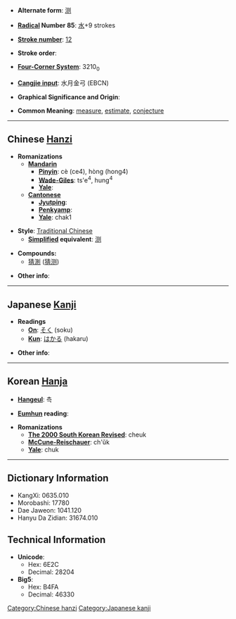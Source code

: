 * '''Alternate form''': [[测]]

* '''[[Wiktionary:Chinese radical index| Radical]] Number 85''': [[Wiktionary:Chinese radical index 水|水]]+9 strokes

* '''[[Wiktionary:Chinese total strokes index|Stroke number]]''': [[Wiktionary:Chinese total strokes index 12|12]]

* '''Stroke order''': 

* '''[[Wiktionary:Chinese four corner index|Four-Corner System]]''': 3210<sub>0</sub>

* '''[[Wiktionary:Chinese Cangjie index|Cangjie input]]''': 水月金弓 (EBCN)

* '''Graphical Significance and Origin''': 

* '''Common Meaning''': [[measure]], [[estimate]], [[conjecture]]

----

== Chinese [[Hanzi]] ==

* '''Romanizations'''
** '''[[Mandarin]]'''
*** '''[[Pinyin]]''': cè (ce4), hòng (hong4)
*** '''[[Wade-Giles]]''': ts'e<sup>4</sup>, hung<sup>4</sup>
*** '''[[Yale]]''': 
** '''[[Cantonese]]'''
*** '''[[Jyutping]]''':
*** '''[[Penkyamp]]''': 
*** '''[[Yale]]''': chak1

* '''Style''': [[Traditional Chinese]] 
** '''[[Simplified Chinese|Simplified]] equivalent''': [[测]]

* '''Compounds:'''
**[[猜測]] ([[猜测]])

* '''Other info''': 

----

== Japanese [[Kanji]] ==

* '''Readings'''
** '''[[On]]''': [[そく]] (soku)
** '''[[Kun]]''': [[はかる]] (hakaru)

* '''Other info''':  

----

== Korean [[Hanja]] ==

* '''[[Hangeul]]''': 측

* '''[[Eumhun]] reading''': 

* '''Romanizations'''
** '''[[The 2000 South Korean Revised Romanization|The 2000 South Korean Revised]]''': cheuk
** '''[[McCune-Reischauer]]''': ch'ŭk
** '''[[Yale]]''': chuk

----

== Dictionary Information ==

* KangXi: 0635.010
* Morobashi: 17780
* Dae Jaweon: 1041.120
* Hanyu Da Zidian: 31674.010

== Technical Information ==

* '''Unicode''':
** Hex: 6E2C
** Decimal: 28204
* '''Big5''':
** Hex: B4FA
** Decimal: 46330

[[Category:Chinese hanzi]]
[[Category:Japanese kanji]]